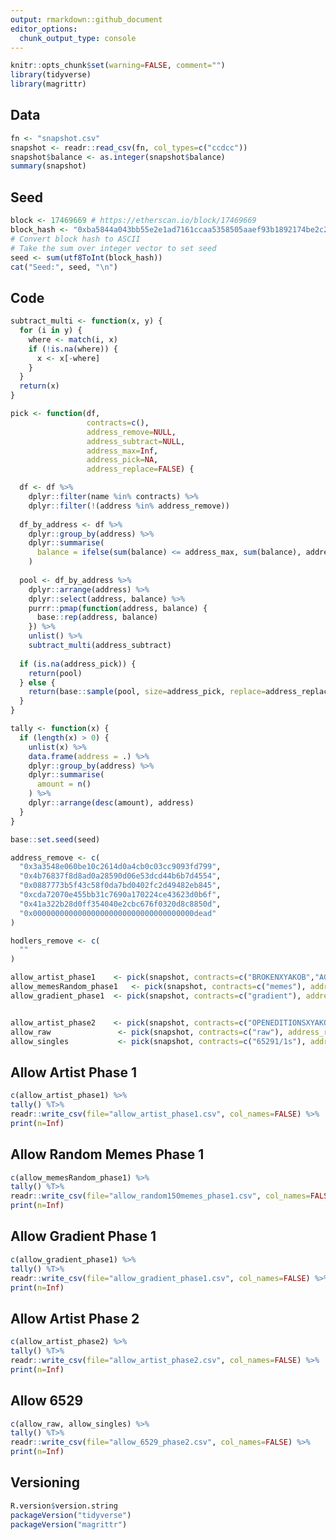 ```yaml
---
output: rmarkdown::github_document
editor_options: 
  chunk_output_type: console
---
```


<!-- README.md is generated from README.Rmd. Please edit that file -->

```r
knitr::opts_chunk$set(warning=FALSE, comment="")
library(tidyverse)
library(magrittr)
```

## Data
```r
fn <- "snapshot.csv"
snapshot <- readr::read_csv(fn, col_types=c("ccdcc"))
snapshot$balance <- as.integer(snapshot$balance)
summary(snapshot)
```

## Seed
```r
block <- 17469669 # https://etherscan.io/block/17469669
block_hash <- "0xba5844a043bb55e2e1ad7161ccaa5358505aaef93b1892174be2c2b3e8abbbe3"
# Convert block hash to ASCII
# Take the sum over integer vector to set seed
seed <- sum(utf8ToInt(block_hash))
cat("Seed:", seed, "\n")
```

## Code
```r
subtract_multi <- function(x, y) {
  for (i in y) {
    where <- match(i, x)
    if (!is.na(where)) {
      x <- x[-where]
    }
  }
  return(x)
}

pick <- function(df,
                 contracts=c(),
                 address_remove=NULL,
                 address_subtract=NULL,
                 address_max=Inf,
                 address_pick=NA,
                 address_replace=FALSE) {

  df <- df %>%
    dplyr::filter(name %in% contracts) %>%
    dplyr::filter(!(address %in% address_remove))
  
  df_by_address <- df %>%
    dplyr::group_by(address) %>%
    dplyr::summarise(
      balance = ifelse(sum(balance) <= address_max, sum(balance), address_max)
    )
  
  pool <- df_by_address %>%
    dplyr::arrange(address) %>%
    dplyr::select(address, balance) %>%
    purrr::pmap(function(address, balance) {
      base::rep(address, balance)
    }) %>%
    unlist() %>%
    subtract_multi(address_subtract)
  
  if (is.na(address_pick)) {
    return(pool)
  } else {
    return(base::sample(pool, size=address_pick, replace=address_replace))
  }
}

tally <- function(x) {
  if (length(x) > 0) {
    unlist(x) %>%
    data.frame(address = .) %>%
    dplyr::group_by(address) %>%
    dplyr::summarise(
      amount = n()
    ) %>%
    dplyr::arrange(desc(amount), address)
  }
}
```

```r
base::set.seed(seed)

address_remove <- c(
  "0x3a3548e060be10c2614d0a4cb0c03cc9093fd799",
  "0x4b76837f8d8ad0a28590d06e53dcd44b6b7d4554",
  "0x0887773b5f43c58f0da7bd0402fc2d49482eb845",
  "0xcda72070e455bb31c7690a170224ce43623d0b6f",
  "0x41a322b28d0ff354040e2cbc676f0320d8c8850d",
  "0x000000000000000000000000000000000000dead"
)

hodlers_remove <- c(
  ""
)

allow_artist_phase1    <- pick(snapshot, contracts=c("BROKENXYAKOB","AGLITCHINYOURMATRIX","VISUALARTIFACTSSERIES","FIELDSOFLIGHTSERIES","GLITCHEDFORMATIONSSERIES","FRAGMENTSOFDESIRE","TONESOFARENAISSANCE","OBSCURITY","TIMELESS","EDITIONSXYAKOB","DREAMSXYAKOB","CC0BYYAKOB","TheDegenCTMemes","GLITCHEDPIXELS"), address_remove=address_remove,address_max=1)
allow_memesRandom_phase1   <- pick(snapshot, contracts=c("memes"), address_remove=address_remove,address_pick=150,address_max=1)
allow_gradient_phase1  <- pick(snapshot, contracts=c("gradient"), address_max=1)


allow_artist_phase2    <- pick(snapshot, contracts=c("OPENEDITIONSXYAKOB","EDITIONS"), address_remove=address_remove,address_subtract=allow_artist_phase1,address_max=1)
allow_raw               <- pick(snapshot, contracts=c("raw"), address_remove=address_remove,address_max=1)
allow_singles           <- pick(snapshot, contracts=c("65291/1s"), address_remove=address_remove,address_max=1)


```




## Allow Artist Phase 1
```r
c(allow_artist_phase1) %>%
tally() %T>%
readr::write_csv(file="allow_artist_phase1.csv", col_names=FALSE) %>%
print(n=Inf)
```

## Allow Random Memes Phase 1
```r
c(allow_memesRandom_phase1) %>%
tally() %T>%
readr::write_csv(file="allow_random150memes_phase1.csv", col_names=FALSE) %>%
print(n=Inf)
```

## Allow Gradient Phase 1
```r
c(allow_gradient_phase1) %>%
tally() %T>%
readr::write_csv(file="allow_gradient_phase1.csv", col_names=FALSE) %>%
print(n=Inf)
```




## Allow Artist Phase 2
```r
c(allow_artist_phase2) %>%
tally() %T>%
readr::write_csv(file="allow_artist_phase2.csv", col_names=FALSE) %>%
print(n=Inf)
```

## Allow 6529
```r
c(allow_raw, allow_singles) %>%
tally() %T>%
readr::write_csv(file="allow_6529_phase2.csv", col_names=FALSE) %>%
print(n=Inf)
```




## Versioning
```r
R.version$version.string
packageVersion("tidyverse")
packageVersion("magrittr")
```
